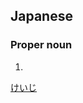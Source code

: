 ==Japanese==
{{ja-kanjitab|圭|二}}

===Proper noun===
{{ja-pos|proper|けいじ}}

# {{given name|male|lang=ja}}

[[Category:Japanese male given names|けいじ]]